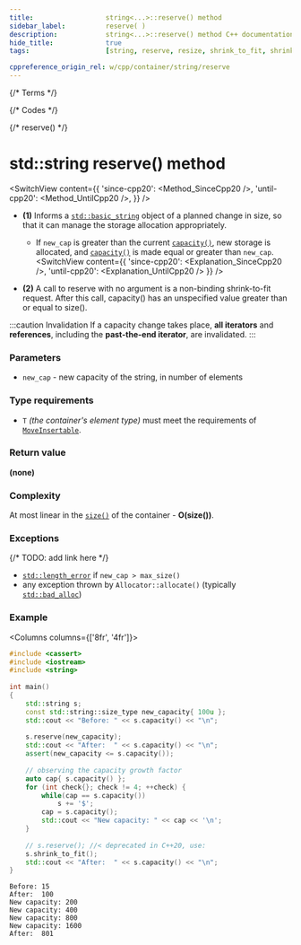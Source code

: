 ```yaml
---
title:					string<...>::reserve() method
sidebar_label:			reserve( )
description:			string<...>::reserve() method C++ documentation
hide_title:				true
tags:					[string, reserve, resize, shrink_to_fit, shrink]

cppreference_origin_rel: w/cpp/container/string/reserve
---
```



{/* Terms */}

{/* Codes */}

{/* reserve() */}


# std::string reserve() method

<SwitchView content={{
	'since-cpp20': <Method_SinceCpp20 />,
	'until-cpp20': <Method_UntilCpp20 />,
}} />

- **(1)** Informs a [`std::basic_string`](../string) object of a planned change in size, so that it can manage the storage allocation appropriately.
  - If `new_cap` is greater than the current [`capacity()`](capacity), new storage is allocated, and [`capacity()`](capacity) is made equal or greater than `new_cap`.  
    <SwitchView content={{
      'since-cpp20': <Explanation_SinceCpp20 />,
      'until-cpp20': <Explanation_UntilCpp20 />
    }} />

- **(2)** A call to reserve with no argument is a non-binding shrink-to-fit request. After this call, capacity() has an unspecified value greater than or equal to size().

:::caution Invalidation
If a capacity change takes place, **all iterators** and **references**, including the **past-the-end iterator**, are invalidated.
:::

### Parameters

- `new_cap` - new capacity of the string, in number of elements

### Type requirements
- `T` *(the container's element type)* must meet the requirements of [`MoveInsertable`](/docs/named_req/MoveInsertable).

### Return value

**(none)**

### Complexity

At most linear in the [`size()`](size) of the container - **O(size())**.

### Exceptions

{/* TODO: add link here */}
- [`std::length_error`](#) if `new_cap > max_size()`
- any exception thrown by `Allocator::allocate()` (typically [`std::bad_alloc`](#))

### Example

<Columns columns={['8fr', '4fr']}>
<div>

```cpp title='Main.cpp' showLineNumbers
#include <cassert>
#include <iostream>
#include <string>
 
int main()
{
    std::string s;
    const std::string::size_type new_capacity{ 100u };
    std::cout << "Before: " << s.capacity() << "\n";
 
    s.reserve(new_capacity);
    std::cout << "After:  " << s.capacity() << "\n";
    assert(new_capacity <= s.capacity());
 
    // observing the capacity growth factor
    auto cap{ s.capacity() };
    for (int check{}; check != 4; ++check) {
        while(cap == s.capacity())
            s += '$';
        cap = s.capacity();
        std::cout << "New capacity: " << cap << '\n';
    }
 
    // s.reserve(); //< deprecated in C++20, use:
    s.shrink_to_fit();
    std::cout << "After:  " << s.capacity() << "\n";
}
```

</div>
<div>

```plaintext title="Possible output"
Before: 15
After:  100
New capacity: 200
New capacity: 400
New capacity: 800
New capacity: 1600
After:  801
```

</div>
</Columns>
